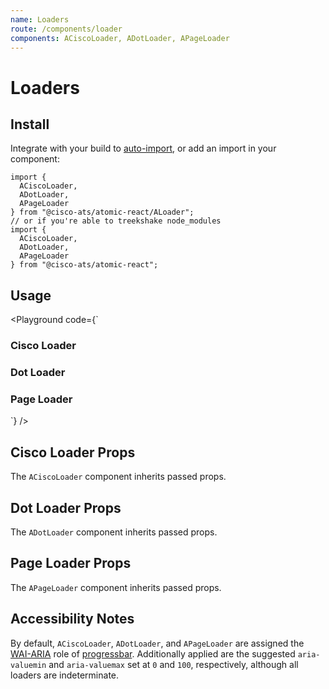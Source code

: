 ```yaml
---
name: Loaders
route: /components/loader
components: ACiscoLoader, ADotLoader, APageLoader
---
```



# Loaders

## Install

Integrate with your build to [auto-import](?path=/docs/getting-started--page#integrating), or add an import in your component:

```
import {
  ACiscoLoader,
  ADotLoader,
  APageLoader
} from "@cisco-ats/atomic-react/ALoader";
// or if you're able to treekshake node_modules
import {
  ACiscoLoader,
  ADotLoader,
  APageLoader
} from "@cisco-ats/atomic-react";
```

## Usage

<Playground
  code={`<div>
  <h3>Cisco Loader</h3>
  <ACiscoLoader className="mx-auto" />
  <ADivider />
  <h3>Dot Loader</h3>
  <ADotLoader className="mx-auto" />
  <ADivider />
  <h3>Page Loader</h3>
  <APageLoader size="small" className="d-block mx-auto" />
</div>
`}
/>

## Cisco Loader Props

The `ACiscoLoader` component inherits passed props.

<Props of="ACiscoLoader" />

## Dot Loader Props

The `ADotLoader` component inherits passed props.

<Props of="ADotLoader" />

## Page Loader Props

The `APageLoader` component inherits passed props.

<Props of="APageLoader" />

## Accessibility Notes

By default, `ACiscoLoader`, `ADotLoader`, and `APageLoader` are assigned the [WAI-ARIA](https://www.w3.org/WAI/standards-guidelines/aria/) role of [progressbar](https://www.w3.org/TR/wai-aria/#progressbar).
Additionally applied are the suggested `aria-valuemin` and `aria-valuemax` set at `0` and `100`, respectively, although all loaders are indeterminate.
